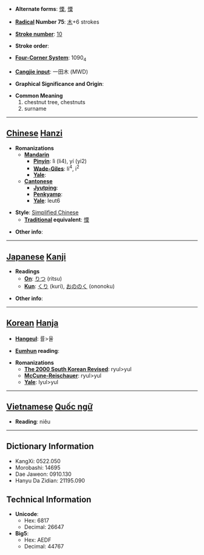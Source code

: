 * '''Alternate forms''': [[慄]], [[慄]]

* '''[[Wiktionary:Chinese radical index| Radical]] Number 75''': [[Wiktionary:Chinese radical index 木|木]]+6 strokes

* '''[[Wiktionary:Chinese total strokes index|Stroke number]]''': [[Wiktionary:Chinese total strokes index 10|10]]

* '''Stroke order''': 

* '''[[Wiktionary:Chinese four corner index|Four-Corner System]]''': 1090<sub>4</sub>

* '''[[Wiktionary:Chinese Cangjie index|Cangjie input]]''': 一田木 (MWD)

* '''Graphical Significance and Origin''': 

* '''Common Meaning'''
*#chestnut tree, chestnuts
*# surname


----

== [[Chinese]] [[Hanzi]] ==

* '''Romanizations'''
** '''[[Mandarin]]'''
*** '''[[Pinyin]]''': lì (li4), yí (yi2)
*** '''[[Wade-Giles]]''': li<sup>4</sup>, i<sup>2</sup>
*** '''[[Yale]]''': 
** '''[[Cantonese]]'''
*** '''[[Jyutping]]''':
*** '''[[Penkyamp]]''': 
*** '''[[Yale]]''': leut6

* '''Style''': [[Simplified Chinese]] 
** '''[[Traditional Chinese|Traditional]] equivalent''': [[慄]]

* '''Other info''': 

----

== [[Japanese]] [[Kanji]] ==

* '''Readings'''
** '''[[On]]''': [[りつ]] (ritsu)
** '''[[Kun]]''': [[くり]] (kuri), [[おののく]] (ononoku)

* '''Other info''':  

----

== [[Korean]] [[Hanja]] ==

* '''[[Hangeul]]''': 률>율

* '''[[Eumhun]] reading''': 

* '''Romanizations'''
** '''[[The 2000 South Korean Revised Romanization|The 2000 South Korean Revised]]''': ryul>yul
** '''[[McCune-Reischauer]]''': ryul>yul
** '''[[Yale]]''': lyul>yul


----

== [[Vietnamese]] [[Quốc ngữ]] ==

* '''Reading''': niêu

----

== Dictionary Information ==

* KangXi: 0522.050
* Morobashi: 14695
* Dae Jaweon: 0910.130
* Hanyu Da Zidian: 21195.090

== Technical Information ==

* '''Unicode''':
** Hex: 6817
** Decimal: 26647
* '''Big5''':
** Hex: AEDF
** Decimal: 44767